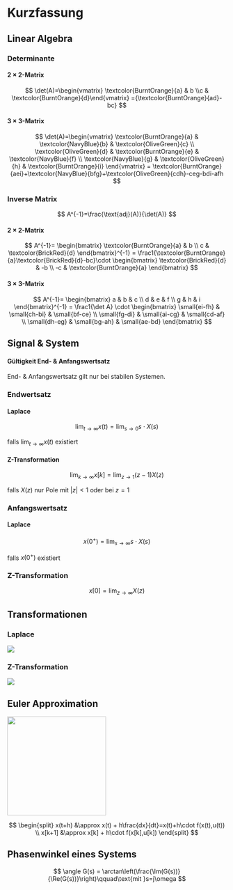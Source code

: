 # Kurzfassung

## Linear Algebra

### Determinante

#### 2 $\times$ 2-Matrix

$$
\det(A)=\begin{vmatrix} \textcolor{BurntOrange}{a} & b \\c & \textcolor{BurntOrange}{d}\end{vmatrix} ={\textcolor{BurntOrange}{ad}-bc}
$$

#### 3 $\times$ 3-Matrix

$$
\det(A)=\begin{vmatrix} \textcolor{BurntOrange}{a} & \textcolor{NavyBlue}{b} & \textcolor{OliveGreen}{c} \\ \textcolor{OliveGreen}{d} & \textcolor{BurntOrange}{e} & \textcolor{NavyBlue}{f} \\ \textcolor{NavyBlue}{g} & \textcolor{OliveGreen}{h} & \textcolor{BurntOrange}{i} \end{vmatrix} = \textcolor{BurntOrange}{aei}+\textcolor{NavyBlue}{bfg}+\textcolor{OliveGreen}{cdh}-ceg-bdi-afh
$$

### Inverse Matrix

$$
A^{-1}=\frac{\text{adj}(A)}{\det(A)}
$$

#### 2 $\times$ 2-Matrix

$$
A^{-1}=
\begin{bmatrix} 
\textcolor{BurntOrange}{a} & b \\
c & \textcolor{BrickRed}{d}
\end{bmatrix}^{-1} =
\frac1{\textcolor{BurntOrange}{a}\textcolor{BrickRed}{d}-bc}\cdot
\begin{bmatrix}
\textcolor{BrickRed}{d} & -b \\
-c & \textcolor{BurntOrange}{a}
\end{bmatrix}
$$

#### 3 $\times$ 3-Matrix

$$
A^{-1}=
\begin{bmatrix} 
a & b & c \\ d & e & f \\ g & h & i
\end{bmatrix}^{-1} = \frac1{\det A} \cdot
\begin{bmatrix}
\small{ei-fh} & \small{ch-bi} & \small{bf-ce} \\
\small{fg-di} & \small{ai-cg} & \small{cd-af} \\
\small{dh-eg} & \small{bg-ah} & \small{ae-bd}
\end{bmatrix}
$$

## Signal & System

::: callout-important
#### Gültigkeit End- & Anfangswertsatz

End- & Anfangswertsatz gilt nur bei stabilen Systemen.
:::

### Endwertsatz

#### Laplace

$$
\lim_{t\rightarrow\infty}x(t)=\lim_{s\rightarrow0} s\cdot X(s)
$$

falls $\lim_{t\rightarrow\infty} x(t)$ existiert

#### Z-Transformation

$$
\lim_{k\rightarrow\infty}x[k]=\lim_{z\rightarrow1}(z-1)X(z)
$$

falls $X(z)$ nur Pole mit $\lvert z\rvert < 1$ oder bei $z=1$

### Anfangswertsatz

#### Laplace

$$
x(0^+)=\lim_{s\rightarrow\infty}s\cdot X(s)
$$

falls $x(0^+)$ existiert

### Z-Transformation

$$
x[0]=\lim_{z\rightarrow\infty}X(z)
$$

## Transformationen

### Laplace

![](images/paste-17.png)

### Z-Transformation

![](images/paste-18.png)

## Euler Approximation

![](images/paste-32.png){fig-align="center" width="6cm"}

$$
\begin{split}
x(t+h) &\approx x(t) + h\frac{dx}{dt}=x(t)+h\cdot f(x(t),u(t)) \\
x[k+1] &\approx x[k] + h\cdot f(x[k],u[k])
\end{split}
$$

## Phasenwinkel eines Systems

$$
\angle G(s) = \arctan\left(\frac{\Im(G(s))}{\Re(G(s))}\right)\qquad\text{mit }s=j\omega
$$